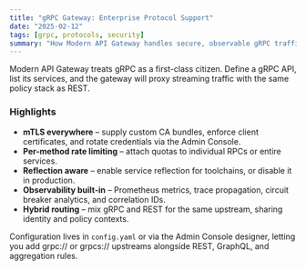 ```yaml
---
title: "gRPC Gateway: Enterprise Protocol Support"
date: "2025-02-12"
tags: [grpc, protocols, security]
summary: "How Modern API Gateway handles secure, observable gRPC traffic."
---
```


Modern API Gateway treats gRPC as a first-class citizen. Define a gRPC API, list its services, and the gateway will proxy streaming traffic with the same policy stack as REST.

### Highlights

- **mTLS everywhere** – supply custom CA bundles, enforce client certificates, and rotate credentials via the Admin Console.
- **Per-method rate limiting** – attach quotas to individual RPCs or entire services.
- **Reflection aware** – enable service reflection for toolchains, or disable it in production.
- **Observability built-in** – Prometheus metrics, trace propagation, circuit breaker analytics, and correlation IDs.
- **Hybrid routing** – mix gRPC and REST for the same upstream, sharing identity and policy contexts.

Configuration lives in `config.yaml` or via the Admin Console designer, letting you add grpc:// or grpcs:// upstreams alongside REST, GraphQL, and aggregation rules.

